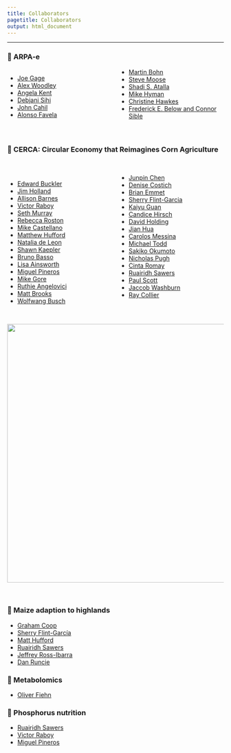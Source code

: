```yaml
---
title: Collaborators
pagetitle: Collaborators
output: html_document
---
```



---

### 🌽 ARPA-e  

<div style="columns: 2; -webkit-columns: 2; -moz-columns: 2;">

- [Joe Gage](https://gagelab.wordpress.ncsu.edu/)
- [Alex Woodley](https://sustainablesoils.wordpress.ncsu.edu/research-group/)
- [Angela Kent](https://microbiome.nres.illinois.edu/)
- [Debjani Sihi](https://www.debjanisihi.com/)
- [John Cahil](https://www.ornl.gov/staff-profile/john-f-cahill)
- [Alonso Favela](https://www.favelalab.com/the-team)
- [Martin Bohn](https://cropsciences.illinois.edu/directory/mbohn)
- [Steve Moose](https://cropsciences.illinois.edu/directory/smoose)
- [Shadi S. Atalla](https://ceos.illinois.edu/bio-shadiatallah)
- [Mike Hyman](https://cals.ncsu.edu/plant-and-microbial-biology/people/mrhyman/)
- [Christine Hawkes](https://hawkeslab.wordpress.ncsu.edu/)
- [Frederick E. Below and Connor Sible](https://cropphysiology.cropsci.illinois.edu/staff/)

</div>

<br>

### 🌽 CERCA: **C**ircular **E**conomy that **R**eimagines **C**orn **A**griculture 
<br>

<div style="columns: 2; -webkit-columns: 2; -moz-columns: 2;">

- [Edward Buckler](https://www.maizegenetics.net/)    
- [Jim Holland](https://cals.ncsu.edu/crop-and-soil-sciences/people/jholland/) 
- [Allison Barnes](https://scholar.google.com/citations?user=bpeDL5YAAAAJ&hl=en)   
- [Victor Raboy](https://www.researchgate.net/scientific-contributions/Victor-Raboy-39880567)
- [Seth Murray](https://soilcrop.tamu.edu/people/murray-seth-c/)
- [Rebecca Roston](https://www.rostonlab.com/)
- [Mike Castellano](https://castellanolab.weebly.com/)
- [Matthew Hufford](https://www.zeagenomics.org/)
- [Natalia de Leon](https://cornbreeding.wisc.edu/)
- [Shawn Kaepler](https://energy.wisc.edu/about/energy-experts/shawn-kaeppler)
- [Bruno Basso](https://www.canr.msu.edu/people/basso_bruno)
- [Lisa Ainsworth](https://sib.illinois.edu/directory/profile/ainswort)
- [Miguel Pineros](https://scholar.google.com/citations?user=jfGIEM4AAAAJ&hl=en)
- [Mike Gore](https://blogs.cornell.edu/gorelab/)
- [Ruthie Angelovici](https://biology.missouri.edu/people/angelovici)
- [Matt Brooks]()
- [Wolfwang Busch](https://busch.salk.edu/)
- [Junpin Chen](https://www.ars.usda.gov/plains-area/lubbock-tx/cropping-systems-research-laboratory/plant-stress-and-germplasm-development-research/people/jumping-chen/)
- [Denise Costich](https://www.maizegenetics.net/denisecostich)
- [Brian Emmet](https://www.ars.usda.gov/midwest-area/ames/nlae/people/bryan-emmett/)
- [Sherry Flint-Garcia](https://flint-garcias.mufaculty.umsystem.edu/)
- [Kaiyu Guan](http://faculty.nres.illinois.edu/~kaiyuguan/)
- [Candice Hirsch](https://hirschlab.cfans.umn.edu/)
- [David Holding](https://holdinglab.unl.edu/)
- [Jian Hua](https://blogs.cornell.edu/jianhualab/)
- [Carolos Messina](https://hos.ifas.ufl.edu/people/on-campus-faculty/carlos-d-messina/)
- [Michael Todd](https://www.salk.edu/scientist/todd-michael/)
- [Sakiko Okumoto](https://soilcrop.tamu.edu/people/okumoto-sakiko/)
- [Nicholas Pugh](https://www.ars.usda.gov/people-locations/person/?person-id=56194)
- [Cinta Romay](https://www.maizegenetics.net/cintaromay)
- [Ruairidh Sawers](http://www.langebio.cinvestav.mx/?pag=369)
- [Paul Scott](https://www.ars.usda.gov/midwest-area/ames/cicgru/people/paul-scott/)
- [Jaccob Washburn](https://www.ars.usda.gov/people-locations/person?person-id=55047)
- [Ray Collier](https://www.ars.usda.gov/people-locations/person?person-id=11078)

</div>


<br>

<div style="text-align: center;">
  <img src="images/image.avif" style="width: 600px;">
</div>  
<br>

### 🌽 Maize adaption to highlands 

- [Graham Coop](https://gcbias.org/)    
- [Sherry Flint-García](http://web.missouri.edu/~flint-garcias/home.html)  
- [Matt Hufford](http://www.public.iastate.edu/~mhufford/HuffordLab/home.html) 
- [Ruairidh Sawers](http://www.langebio.cinvestav.mx/?pag=369)  
- [Jeffrey Ross-Ibarra](http://www.rilab.org/)  
- [Dan Runcie](http://runcielab.ucdavis.edu/)  

### 🌽 Metabolomics

- [Oliver Fiehn](http://fiehnlab.ucdavis.edu/)


### 🌽 Phosphorus nutrition

- [Ruairidh Sawers](http://www.langebio.cinvestav.mx/?pag=369)
- [Victor Raboy](https://www.researchgate.net/scientific-contributions/Victor-Raboy-39880567)
- [Miguel Pineros](https://scholar.google.com/citations?user=jfGIEM4AAAAJ&hl=en)




